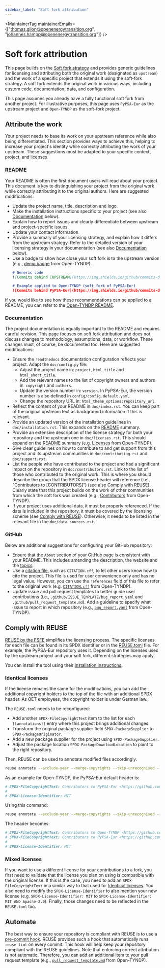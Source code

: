 ```yaml
---
sidebar_label: "Soft fork attribution"
---
```



<MaintainerTag maintainerEmails={["thomas.gilon@openenergytransition.org", "johannes.hampp@openenergytransition.org"]} />

# Soft fork attribution

This page builds on the [Soft fork strategy](SoftForkStrategy) and provides generic guidelines for licensing and attributing both the original work (designated as `upstream`) and the work of a specific project that extends it using the soft-fork strategy. A soft fork extends the original work in various ways, including custom code, documentation, data, and configuration.

This page assumes you already have a fully functional soft fork from another project. For illustrative purposes, this page uses `PyPSA-Eur` as the upstream project and `Open-TYNDP` as the soft-fork project.

## Attribute the work

Your project needs to base its work on your upstream reference while also being differentiated. This section provides ways to achieve this, helping to increase your project's identity while correctly attributing the work of your upstream. These suggestions must be adapted to your specific context, project, and licenses.

### README

Your README is often the first document users will read about your project. This document is key to distinguishing your project from the original work while correctly attributing it to the original authors. Here are suggested modifications:
* Update the project name, title, description and logo.
* Make the installation instructions specific to your project (see also [Documentation](#documentation) below).
* Explain how to report issues and clearly differentiate between upstream and project-specific issues.
* Update your contact information.
* Provide a summary of your licensing strategy, and explain how it differs from the upstream strategy. Refer to the detailed version of your licensing strategy in your documentation (see also [Documentation](#documentation) below).
* Use a badge to show how close your soft fork is to the upstream version (e.g., [demo badge](https://img.shields.io/github/commits-difference/open-energy-transition/open-tyndp?base=master&head=PyPSA:pypsa-eur:master&label=commits%20behind%20PyPSA-Eur) from Open-TYNDP).
    ```md
    # Generic code
    ![Commits behind [UPSTREAM](https://img.shields.io/github/commits-difference/[ORGANISATION]/[REPOSITORY]?base=[BRANCH]&head=[UPSTREAM ORGANISATION]:[UPSTREAM REPOSITORY]:[UPSTREAM BRANCH]&label=commits%20behind%20[UPSTREAM])

    # Example applied to Open-TYNDP (soft fork of PyPSA-Eur)
    ![Commits behind PyPSA-Eur](https://img.shields.io/github/commits-difference/open-energy-transition/open-tyndp?base=master&head=PyPSA:pypsa-eur:master&label=commits%20behind%20PyPSA-Eur)
    ```

If you would like to see how these recommendations can be applied to a README, you can refer to the [Open-TYNDP README](https://github.com/open-energy-transition/open-tyndp/blob/master/README.md).

### Documentation
The project documentation is equally important to the README and requires careful revision. This page focuses on soft fork attribution and does not discuss changes to methodology, assumptions, data, or workflow. These changes must, of course, be documented too. Here are suggested modifications:
* Ensure the `readthedocs` documentation configuration reflects your project. Adapt the `doc/config.py` file:
    - Adjust the project name in: `project`, `html_title` and `html_short_title`.
    - Add the relevant names to the list of copyright owners and authors in: `copyright` and `authors`.
    - Update the version number in: `version`. In PyPSA-Eur, the version number is also defined in `config/config.default.yaml`.
    - Change the repository URL in: `html_theme_options:repository_url`.
* Reflect the content of your README in `doc/index.rst`. You can keep part of the original upstream text as background information if this is relevant.
* Provide an updated version of the installation guidelines in `doc/installation.rst`. This expands on the [README](#readme) summary.
* Provide an extensive description of the license strategy for both your repository and the upstream one in `doc/licenses.rst`. This should expand on the [README](#readme) summary (e.g. [Licenses](https://open-tyndp.readthedocs.io/en/latest/licenses.html) from Open-TYNDP).
* Give clear guidelines on how to contribute to and get support from this project and its upstream communities in `doc/contributing.rst` and `doc/support.rst`.
* List the people who have contributed to the project and had a significant impact on the repository in `doc/contributors.rst`. Link to the list of those who contributed to the original work. This is where you should describe the group that the SPDX license header will reference (i.e., "Contributors to [CONTRIBUTORS]") (see also [Comply with REUSE](#comply-with-reuse)). Clearly state that this project builds on the work of other communities from which the soft fork was created (e.g., [Contributors](https://open-tyndp.readthedocs.io/en/latest/contributors.html) from Open-TYNDP).
* If your project uses additional data, it must be properly referenced. If the data is included in the repository, it must be covered by the licensing scheme (see [Comply with REUSE](#comply-with-reuse)). Otherwise, it needs to be listed in the relevant file in the `doc/data_sources.rst`.

### GitHub
Below are additional suggestions for configuring your GitHub repository:
* Ensure that the `About` section of your GitHub page is consistent with your README. This includes amending the description, the website and the [topics](https://docs.github.com/en/repositories/managing-your-repositorys-settings-and-features/customizing-your-repository/classifying-your-repository-with-topics).
* Use a [citation file](https://docs.github.com/en/repositories/managing-your-repositorys-settings-and-features/customizing-your-repository/about-citation-files), such as `CITATION.cff`, to let other users know how to cite the project. This file is used for user convenience only and has no legal value. However, you can use the `references` field of this file to refer to the original work (e.g. [`CITATION.cff`](https://github.com/open-energy-transition/open-tyndp/blob/master/CITATION.cff)  from Open-TYNDP).
* Update issue and pull request templates to better guide user contributions (i.e., `.github/ISSUE_TEMPLATE/bug_report.yaml` and `.github/pull_request_template.md`). Add a guideline to specify what issue to report in which repository (e.g., [`bug_report.yaml`](https://github.com/open-energy-transition/open-tyndp/blob/master/.github/ISSUE_TEMPLATE/bug_report.yaml?plain=1#L19-L26) from Open-TYNDP).

## Comply with REUSE

[REUSE by the FSFE](https://reuse.software/) simplifies the licensing process. The specific licenses for each file can be found in its SPDX identifier or in the [REUSE.toml](https://github.com/PyPSA/pypsa-eur/blob/master/REUSE.toml) file. For example, the PyPSA-Eur repository uses it. Depending on the licenses used by the upstream project and your soft fork, different strategies may apply.

You can install the tool using their [installation instructions](https://reuse.readthedocs.io/en/stable/readme.html#install).

### Identical licenses

If the license remains the same for the modifications, you can add the additional copyright holders to the top of the file with an additional SPDX header. As OET employees, the copyright holder is under German law.

The `REUSE.toml` needs to be reconfigured:
* Add another `SPDX-FileCopyrightText` item to the list for each `[[annotations]]` entry where this project brings additional changes.
* Transform the original package supplier field `SPDX-PackageSupplier` to `SPDX-PackageOriginator`.
* Add a new package supplier for the project using `SPDX-PackageSupplier`.
* Adjust the package location `SPDX-PackageDownloadLocation` to point to the right repository.

Then, REUSE can be used to annotate modified files accordingly.

```bash
reuse annotate --exclude-year --merge-copyrights --skip-unrecognised --copyright="Contributors to [CONTRIBUTORS] <[REPOSITORY]>"
```

As an example for Open-TYNDP, the PyPSA-Eur default header is:

```python
# SPDX-FileCopyrightText: Contributors to PyPSA-Eur <https://github.com/pypsa/pypsa-eur>
#
# SPDX-License-Identifier: MIT
```

Using this command:

```bash
reuse annotate --exclude-year --merge-copyrights --skip-unrecognised --copyright="Contributors to Open-TYNDP <https://github.com/open-energy-transition/open-tyndp>"
```

The header becomes:

```python
# SPDX-FileCopyrightText: Contributors to Open-TYNDP <https://github.com/open-energy-transition/open-tyndp>
# SPDX-FileCopyrightText: Contributors to PyPSA-Eur <https://github.com/pypsa/pypsa-eur>
#
# SPDX-License-Identifier: MIT
```

### Mixed licenses

If you want to use a different license for your contributions to a fork, you first need to validate that the license you plan on using is compatible with the original license. If this is the case, you need to add an `SPDX-FileCopyrightText` in a similar way to that used for [Identical licenses](#identical-licenses). You also need to modify the `SPDX-License-Identifier` to also mention your new license (e.g. `SPDX-License-Identifier: MIT` to `SPDX-License-Identifier: MIT AND Apache-2.0`). Finally, those changes need to be reflected in the `REUSE.toml` too.

## Automate

The best way to ensure your repository is compliant with REUSE is to use a [pre-commit hook](https://reuse.readthedocs.io/en/stable/readme.html#run-as-pre-commit-hook). REUSE provides such a hook that automatically runs `reuse lint` on every commit. This hook will help keep your repository compliant with the REUSE guidelines. Note that enforcing correct attribution is not automatic. Therefore, you can add an additional item to your pull request template (e.g., [`pull_request_template.md`](https://github.com/open-energy-transition/open-tyndp/blob/master/.github/pull_request_template.md?plain=1#L26) from Open-TYNDP).